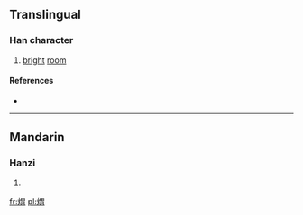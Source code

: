 ==Translingual==

===Han character===
{{Han char|rn=86|rad=火|as=09|sn=13|four=9682<sub>7</sub>|canj=火田月 (FWB)}}

# [[bright]] [[room]]

====References====
* {{Han ref|kx=0677.200|dkj=19212|dj=1088.070|hdz=32218.010|uh=715F|ud=29023|bh=DE7C|bd=56956}}

----

==Mandarin==

===Hanzi===
{{cmn-hanzi|pin=[[wèi]] ([[wei4]]), [[zhá]] ([[zha2]])|wg=wei<sup>4</sup>, cha<sup>2</sup>}}

# {{defn|lang=cmn|sort=火09}}

[[fr:煟]]
[[pl:煟]]